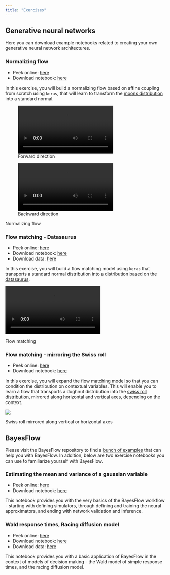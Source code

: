 ```yaml
---
title: "Exercises"
---
```


## Generative neural networks

Here you can download example notebooks related to creating your own generative neural network architectures.

### Normalizing flow

- Peek online: [here](./exercises/normalizing-flow.ipynb){target="_blank"}
- Download notebook: [here](./exercises/normalizing-flow.ipynb){download="normalizing-flow.ipynb"}

In this exercise, you will build a normalizing flow based on affine coupling from scratch using `keras`, that will learn to transform the [moons distribution](https://scikit-learn.org/stable/modules/generated/sklearn.datasets.make_moons.html) into a standard normal.


::: {#fig-nf layout-ncol=2}
![Forward direction](./exercises/normalizing-flow-forward.mp4)

![Backward direction](./exercises/normalizing-flow-backward.mp4)

Normalizing flow
:::

### Flow matching - Datasaurus

- Peek online: [here](./exercises/flow-matching-datasaurus.ipynb){target="_blank"}
- Download notebook: [here](./exercises/flow-matching-datasaurus.ipynb){download="flow-matching-datasaurus.ipynb"}
- Download data: [here](./data/datasaurus.csv){download="datasaurus.csv"}

In this exercise, you will build a flow matching model using `keras` that transports a standard normal distribution into a distribution based on the [datasaurus](https://en.wikipedia.org/wiki/Datasaurus_dozen).

::: {#fig-fm}
![](./exercises/flow-matching-datasaurus.mp4){fig-align="center"}

Flow matching
:::


### Flow matching - mirroring the Swiss roll

- Peek online: [here](./exercises/flow-matching-swiss-roll.ipynb){target="_blank"}
- Download notebook: [here](./exercises/flow-matching-swiss-roll.ipynb){download="flow-matching-swiss-roll.ipynb"}

In this exercise, you will expand the flow matching model so that you can condition the distribution on contextual variables. This will enable you to learn a flow that transports a doghnut distribution into the [swiss roll distribution](https://scikit-learn.org/stable/modules/generated/sklearn.datasets.make_swiss_roll.html), mirrored along horizontal and vertical axes, depending on the context.

::: {#fig-swiss-roll}
![](./exercises/flow-matching-swiss-roll.png){fig-align="center"}

Swiss roll mirrored along vertical or horizontal axes
:::

## BayesFlow

Please visit the BayesFlow repository to find a [bunch of examples](https://github.com/bayesflow-org/bayesflow?tab=readme-ov-file#getting-started) that can help you with BayesFlow. In addition, below are two exercise notebooks you can use to familiarize yourself with BayesFlow.

### Estimating the mean and variance of a gaussian variable

- Peek online: [here](./exercises/bayesflow-normal.ipynb){target="_blank"}
- Download notebook: [here](./exercises/bayesflow-normal.ipynb){download="bayesflow-normal.ipynb"}

This notebook provides you with the very basics of the BayesFlow workflow - starting with defining simulators, through defining and training the neural approximators, and ending with network validation and inference.

### Wald response times, Racing diffusion model

- Peek online: [here](./exercises/bayesflow-diffusion.ipynb){target="_blank"}
- Download notebook: [here](./exercises/bayesflow-diffusion.ipynb){download="bayesflow-diffusion.ipynb"}
- Download data: [here](./data/forstmann.csv){download="forstmann.csv"}

This notebook provides you with a basic application of BayesFlow in the context of models of decision making - the Wald model of simple response times, and the racing diffusion model.
